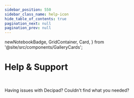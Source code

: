```yaml
---
sidebar_position: 550
sidebar_class_name: help-icon
hide_table_of_contents: true
pagination_next: null
pagination_prev: null
---
```


  newNotebookBadge,
  GridContainer,
  Card,
} from '@site/src/components/GalleryCards';

# Help & Support

<br />

Having issues with Decipad? Couldn't find what you needed?

<GridContainer>
  <Card
    title="Email us"
    notebook="mailto:support@decipad.com"
    description="Email support@decipad.com with any questions and suggestions you may have."
  />
  <Card
    title="Join our community"
    notebook="https://discord.gg/CUtKEd3rBn"
    description="Get a closer look behind the scenes by joining our Discord channel, where the team is always a click away."
  />
</GridContainer>
